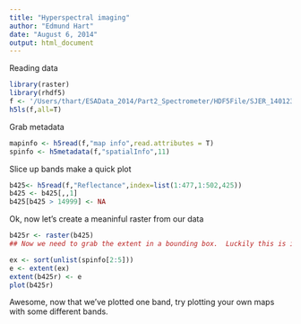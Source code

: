 ```yaml
---
title: "Hyperspectral imaging"
author: "Edmund Hart"
date: "August 6, 2014"
output: html_document
---
```


Reading data

```r
library(raster)
library(rhdf5)
f <- '/Users/thart/ESAData_2014/Part2_Spectrometer/HDF5File/SJER_140123_chip.h5'
h5ls(f,all=T)
```

Grab metadata
```r
mapinfo <- h5read(f,"map info",read.attributes = T)
spinfo <- h5metadata(f,"spatialInfo",11)
```


Slice up bands make a quick plot
```r
b425<- h5read(f,"Reflectance",index=list(1:477,1:502,425))
b425 <- b425[,,1]
b425[b425 > 14999] <- NA
```

Ok, now let's create a meaninful raster from our data
```r
b425r <- raster(b425)
## Now we need to grab the extent in a bounding box.  Luckily this is in the metadata,  We'll need it in the form of LL lon, UR lon, LL lat, UR lat

ex <- sort(unlist(spinfo[2:5]))
e <- extent(ex)
extent(b425r) <- e
plot(b425r)
```

Awesome, now that we've plotted one band, try plotting your own maps with some different bands.


  

